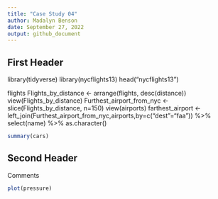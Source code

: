 ```yaml
---
title: "Case Study 04"
author: Madalyn Benson
date: September 27, 2022
output: github_document
---
```


## First Header

library(tidyverse)
library(nycflights13)
head("nycflights13")

flights
Flights_by_distance <- arrange(flights, desc(distance))
view(Flights_by_distance)
Furthest_airport_from_nyc <- slice(Flights_by_distance, n=150)
view(airports)
farthest_airport <- left_join(Furthest_airport_from_nyc,airports,by=c("dest"="faa")) %>%
select(name) %>%
as.character()

```r
summary(cars)
```

## Second Header

Comments

```r
plot(pressure)
```
